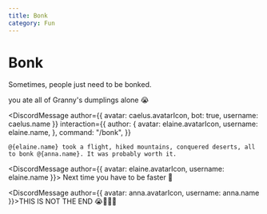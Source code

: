```yaml
---
title: Bonk
category: Fun
---
```



# Bonk

Sometimes, people just need to be bonked.

<DiscordMessages rounded>
	<DiscordMessage
		author={{ avatar: anna.avatarIcon, username: anna.name }}
	>
	you ate all of Granny's dumplings alone 😭
</DiscordMessage>

<DiscordMessage
	author={{ avatar: caelus.avatarIcon, bot: true, username: caelus.name }}
	interaction={{
		author: {
			avatar: elaine.avatarIcon,
			username: elaine.name,
		},
		command: "/bonk",
	}}
>
	@{elaine.name} took a flight, hiked mountains, conquered deserts, all to bonk @{anna.name}. It was probably worth it.
</DiscordMessage>

<DiscordMessage author={{ avatar: elaine.avatarIcon, username: elaine.name }}>
	Next time you have to be faster 🤭
</DiscordMessage>

<DiscordMessage author={{ avatar: anna.avatarIcon, username: anna.name }}>THIS IS NOT THE END 😭😤🤣🤌</DiscordMessage>

</DiscordMessages>
